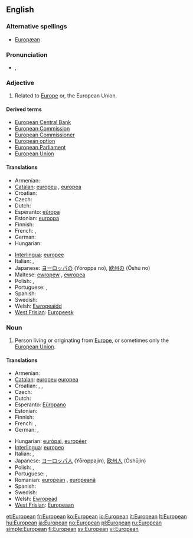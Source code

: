 {{wikipedia}}
==English==

===Alternative spellings===
* [[Europæan]] {{i|archaic}}

===Pronunciation===
* {{IPA|/ˌjʊəɹ.əˈpiː.ən/}}, {{SAMPA|/%jU@r.@"pi:.@n/}}

===Adjective===
{{en-adj}}

# Related to [[Europe]] or, the European Union.

====Derived terms====
* [[European Central Bank]]
* [[European Commission]]
* [[European Commissioner]]
* [[European option]]
* [[European Parliament]]
* [[European Union]]

====Translations====
{{trans-top|related to Europe or the European Union}}
* Armenian: {{t-|hy|եվրոպական|tr=evropakan|sc=Armn|xs=Armenian}}
* [[Catalan]]: [[europeu]] {{m}}, [[europea]] {{f}}
* Croatian: {{t-|hr|europski|alt=èuropskī}}
* Czech: {{t+|cs|evropský|m}}
* Dutch: {{t+|nl|Europees}}
* Esperanto: [[eŭropa]]
* Estonian: [[euroopa]]
* Finnish: {{t+|fi|eurooppalainen}}
* French: {{t+|fr|européen|m}}, {{t+|fr|européenne|f}}
* German: {{t+|de|europäisch}}
* Hungarian: {{t+|hu|európai}}
{{trans-mid}}
* [[Interlingua]]: [[europee]]
* Italian: {{t+|it|europeo|m}}, {{t+|it|europea|f}}
* Japanese: [[ヨーロッパ]]の (Yōroppa no), [[欧州]]の (Ōshū no)
* Maltese: [[ewropew]] {{m}}, [[ewropea]] {{f}}
* Polish: {{t+|pl|europejski|m}}, {{t-|pl|europejska|f}}
* Portuguese: {{t+|pt|europeu|m}}, {{t-|pt|europeia|f}}
* Spanish: {{t+|es|europeo}}
* Swedish: {{t+|sv|europeisk}}
* Welsh: [[Ewropeaidd]]
* [[West Frisian]]: [[Europeesk]]
{{trans-bottom}}

===Noun===
{{en-noun}}

# Person living or originating from [[Europe]], or sometimes only the [[European Union]].

====Translations====
{{trans-top|person}}
* Armenian: {{t-|hy|եվրոպացի|tr=evropac'i|sc=Armn|xs=Armenian}}
* [[Catalan]]: [[europeu]] {{m}} [[europea]] {{f}}
* Croatian: {{t-|hr|Europljanin|m|alt=Európljanin}}, {{t-|hr|Europljanka|f|alt=Európljānka}}, {{t-|hr|Europejac|m|alt=Européjac}}
* Czech: {{t-|cs|Evropan|m}}
* Dutch: {{t+|nl|Europeaan}}
* Esperanto: [[Eŭropano]]
* Estonian: {{t+|et|eurooplane}}
* Finnish: {{t+|fi|eurooppalainen}}
* French: {{t+|fr|Européen|m}}, {{t+|fr|Européenne|f}}
* German: {{t+|de|Europäer|m}}, {{t+|de|Europäerin|f}}
{{trans-mid}}
* Hungarian: [[európai]], [[européer]]
* [[Interlingua]]: [[europeo]]
* Italian: {{t+|it|europeo|m}}, {{t+|it|europea|f}}
* Japanese: [[ヨーロッパ人]] (Yōroppajin), [[欧州人]] (Ōshūjin)
* Polish: {{t+|pl|Europejczyk|m}}, {{t+|pl|Europejka|f}}
* Portuguese: {{t+|pt|europeu|m}}, {{t-|pt|europeia|f}}
* Romanian: [[european]] {{m}}, [[europeană]] {{f}}
* Spanish: {{t+|es|europeo}}
* Swedish: {{t+|sv|europé|c}}
* Welsh: [[Ewropead]]
* [[West Frisian]]: [[Europeaan]]
{{trans-bottom}}

[[et:European]]
[[fr:European]]
[[ko:European]]
[[io:European]]
[[it:European]]
[[lt:European]]
[[hu:European]]
[[ja:European]]
[[no:European]]
[[pl:European]]
[[ru:European]]
[[simple:European]]
[[fi:European]]
[[sv:European]]
[[vi:European]]